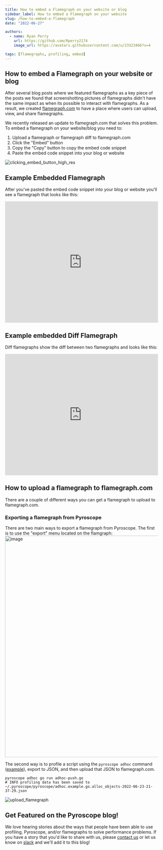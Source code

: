 ```yaml
---
title: How to embed a Flamegraph on your website or blog
sidebar_label: How to embed a Flamegraph on your website
slug: /how-to-embed-a-flamegraph
date: "2022-06-27"

authors:
  - name: Ryan Perry
    url: https://github.com/Rperry2174
    image_url: https://avatars.githubusercontent.com/u/23323466?v=4

tags: [flamegraphs, profiling, embed]
---
```


## How to embed a Flamegraph on your website or blog
After several blog posts where we featured flamegraphs as a key piece of the posts we found that screenshotting pictures of
flamegraphs didn't have the same impact as when its possible to interact with flamegraphs. As a result, we created [flamegraph.com](https://flamegraph.com)
to have a place where users can upload, view, and share flamegraphs.

We recently released an update to flamegraph.com that solves this problem. To embed a flamegraph on your website/blog you need to:
  1. Upload a flamegraph or flamegraph diff to flamegraph.com
  2. Click the "Embed" button
  3. Copy the "Copy" button to copy the embed code snippet
  4. Paste the embed code snippet into your blog or website

![clicking_embed_button_high_res](https://user-images.githubusercontent.com/23323466/175833273-3560b1ac-4182-4b24-bd3c-dd22645158a2.gif)

## Example Embedded Flamegraph
After you've pasted the embed code snippet into your blog or website you'll see a flamegraph that looks like this:
<iframe frameBorder="0" width="100%" height="400" src="https://flamegraph.com/share/a8c6e7a9-f360-11ec-bcfa-beb8fdeeb850/iframe?onlyDisplay=flamegraph"></iframe>

## Example embedded Diff Flamegraph
Diff flamegraphs show the diff between two flamegraphs and looks like this:
<iframe frameBorder="0" width="100%" height="400" src="https://flamegraph.com/share/6afa6df7-f362-11ec-bcfa-beb8fdeeb850/iframe?onlyDisplay=flamegraph"></iframe>

## How to upload a flamegraph to flamegraph.com
There are a couple of different ways you can get a flamegraph to upload to flamegraph.com. 

### Exporting a flamegraph from Pyroscope
There are two main ways to export a flamegraph from Pyroscope. The first is to use the "export" menu located on the flamgraph:
<img width="730" alt="image" src="https://user-images.githubusercontent.com/23323466/175833562-fcdfc088-9377-40dd-a985-f30a5a49dc64.png"></img>

The second way is to profile a script using the `pyroscope adhoc` command ([example](https://github.com/pyroscope-io/pyroscope/tree/main/examples/adhoc)), export to JSON, and then upload that JSON to flamegraph.com.
```
pyroscope adhoc go run adhoc-push.go
# INFO profiling data has been saved to ~/.pyroscope/pyroscope/adhoc.example.go.alloc_objects-2022-06-23-21-37-29.json 
```
![upload_flamegraph](https://user-images.githubusercontent.com/23323466/175833667-7add384e-ebef-4193-b3e9-e2a338419286.gif)

## Get Featured on the Pyroscope blog!
We love hearing stories about the ways that people have been able to use profiling, Pyroscope, and/or flamegraphs to solve performance problems.
If you have a story that you'd like to share with us, please [contact us](mailto:contact@pyroscope.io) or let us know on [slack](https://pyroscope.io/slack) and we'll add it to this blog!





